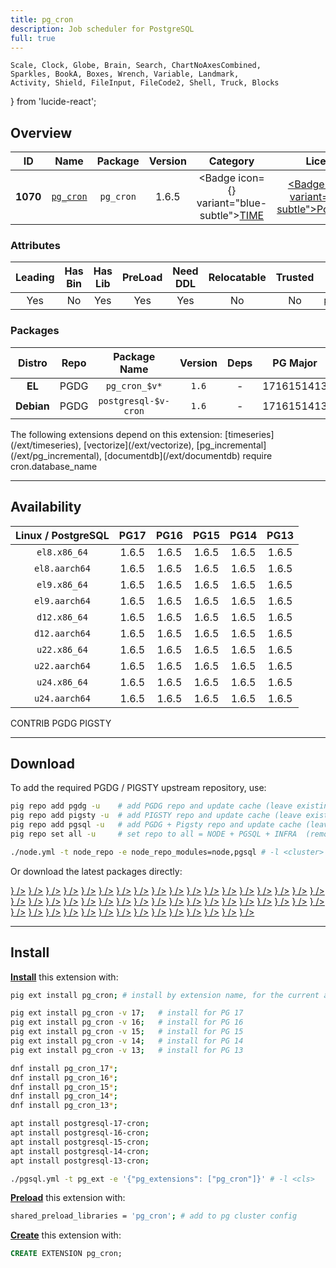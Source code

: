 ```yaml
---
title: pg_cron
description: Job scheduler for PostgreSQL
full: true
---
```


    Scale, Clock, Globe, Brain, Search, ChartNoAxesCombined,
    Sparkles, BookA, Boxes, Wrench, Variable, Landmark,
    Activity, Shield, FileInput, FileCode2, Shell, Truck, Blocks
} from 'lucide-react';

## Overview

| <TooltipIconButton tooltip="Extension unique identifier" side="top">ID</TooltipIconButton> | <TooltipIconButton tooltip="Extension name" side="top">Name</TooltipIconButton> | <TooltipIconButton tooltip="Package name for installation" side="top">Package</TooltipIconButton> | <TooltipIconButton tooltip="Latest available extension version" side="top">Version</TooltipIconButton> | <TooltipIconButton tooltip="Extension category" side="top">Category</TooltipIconButton> | <TooltipIconButton tooltip="Open source license" side="top">License</TooltipIconButton> | <TooltipIconButton tooltip="Programming language" side="top">Lang</TooltipIconButton> |
|:--------:|:--------:|:----------:|:--------------:|:---------------------------------------:|:------------------------------------------------------:|:----:|
| **1070** | [`pg_cron`](https://github.com/citusdata/pg_cron) | `pg_cron` | 1.6.5 | <Badge icon={<Clock />} variant="blue-subtle"><a href="/ext/time" className="no-underline">TIME</a></Badge> | <a href="/ext/list/license#postgresql" className="no-underline"><Badge icon={<Scale />} variant="blue-subtle">PostgreSQL</Badge></a> | <a href="/ext/list/lang#c"><Badge icon={<FileCode2 />} variant="blue-subtle">C</Badge></a> |

### Attributes

| <TooltipIconButton tooltip="The Primary Leading extension in the Package" side="top">Leading</TooltipIconButton> | <TooltipIconButton tooltip="Contains binary utils" side="top">Has Bin</TooltipIconButton> | <TooltipIconButton tooltip="Contains .so shared library files" side="top">Has Lib</TooltipIconButton> | <TooltipIconButton tooltip="Requires preloading via shared_preload_libraries" side="top">PreLoad</TooltipIconButton> | <TooltipIconButton tooltip="Requires CREATE EXTENSION DDL command" side="top">Need DDL</TooltipIconButton> | <TooltipIconButton tooltip="Can be installed in any schema" side="top">Relocatable</TooltipIconButton> | <TooltipIconButton tooltip="Can be created by non-superuser" side="top">Trusted</TooltipIconButton> | <TooltipIconButton tooltip="Schemas used by this extension" side="top">Schemas</TooltipIconButton> |
|:-------:|:-------:|:-------:|:-------:|:--------:|:-----------:|:-------:|:-------:|
| Yes | No | Yes | Yes | Yes | No | No | `pg_catalog` |

### Packages

| <TooltipIconButton tooltip="Linux distribution family, EL or Debian" side="top">Distro</TooltipIconButton> | <TooltipIconButton tooltip="Package repository" side="top">Repo</TooltipIconButton> | <TooltipIconButton tooltip="The RPM/DEB Package Name Pattern (replace $v with real pg major)" side="top">Package Name</TooltipIconButton> | <TooltipIconButton tooltip="Latest package version" side="top">Version</TooltipIconButton> | <TooltipIconButton tooltip="RPM/DEB Package dependencies" side="top">Deps</TooltipIconButton> | <TooltipIconButton tooltip="Available in these PostgreSQL Major Versions" side="top">PG Major</TooltipIconButton> |
|:----------:|:--------:|:------------------------:|:-----------:|:------------:|:------------------:|
|   **EL**   | <Badge variant="blue-subtle"><span className="font-bold">PGDG</span></Badge> | `pg_cron_$v*` | `1.6` | - | <Badge variant="green-subtle">17</Badge><Badge variant="green-subtle">16</Badge><Badge variant="green-subtle">15</Badge><Badge variant="green-subtle">14</Badge><Badge variant="green-subtle">13</Badge> |
| **Debian** | <Badge variant="blue-subtle"><span className="font-bold">PGDG</span></Badge> | `postgresql-$v-cron` | `1.6` | - | <Badge variant="green-subtle">17</Badge><Badge variant="green-subtle">16</Badge><Badge variant="green-subtle">15</Badge><Badge variant="green-subtle">14</Badge><Badge variant="green-subtle">13</Badge> |


<Callout title="Dependent Extensions" type="info">
    The following extensions depend on this extension: [timeseries](/ext/timeseries), [vectorize](/ext/vectorize), [pg_incremental](/ext/pg_incremental), [documentdb](/ext/documentdb)
</Callout>

<Callout title="Comments" type="info">
    require cron.database_name
</Callout>


------

## Availability

| <TooltipIconButton tooltip="Linux Distro Arch / PostgreSQL Major Version" side="top">Linux / PostgreSQL </TooltipIconButton> | **PG17** | **PG16** | **PG15** | **PG14** | **PG13** |
|:-----:|:-----:|:-----:|:-----:|:-----:|:-----:|
| `el8.x86_64` | <Badge variant="blue-subtle">1.6.5</Badge> | <Badge variant="blue-subtle">1.6.5</Badge> | <Badge variant="blue-subtle">1.6.5</Badge> | <Badge variant="blue-subtle">1.6.5</Badge> | <Badge variant="blue-subtle">1.6.5</Badge> |
| `el8.aarch64` | <Badge variant="blue-subtle">1.6.5</Badge> | <Badge variant="blue-subtle">1.6.5</Badge> | <Badge variant="blue-subtle">1.6.5</Badge> | <Badge variant="blue-subtle">1.6.5</Badge> | <Badge variant="blue-subtle">1.6.5</Badge> |
| `el9.x86_64` | <Badge variant="blue-subtle">1.6.5</Badge> | <Badge variant="blue-subtle">1.6.5</Badge> | <Badge variant="blue-subtle">1.6.5</Badge> | <Badge variant="blue-subtle">1.6.5</Badge> | <Badge variant="blue-subtle">1.6.5</Badge> |
| `el9.aarch64` | <Badge variant="blue-subtle">1.6.5</Badge> | <Badge variant="blue-subtle">1.6.5</Badge> | <Badge variant="blue-subtle">1.6.5</Badge> | <Badge variant="blue-subtle">1.6.5</Badge> | <Badge variant="blue-subtle">1.6.5</Badge> |
| `d12.x86_64` | <Badge variant="blue-subtle">1.6.5</Badge> | <Badge variant="blue-subtle">1.6.5</Badge> | <Badge variant="blue-subtle">1.6.5</Badge> | <Badge variant="blue-subtle">1.6.5</Badge> | <Badge variant="blue-subtle">1.6.5</Badge> |
| `d12.aarch64` | <Badge variant="blue-subtle">1.6.5</Badge> | <Badge variant="blue-subtle">1.6.5</Badge> | <Badge variant="blue-subtle">1.6.5</Badge> | <Badge variant="blue-subtle">1.6.5</Badge> | <Badge variant="blue-subtle">1.6.5</Badge> |
| `u22.x86_64` | <Badge variant="blue-subtle">1.6.5</Badge> | <Badge variant="blue-subtle">1.6.5</Badge> | <Badge variant="blue-subtle">1.6.5</Badge> | <Badge variant="blue-subtle">1.6.5</Badge> | <Badge variant="blue-subtle">1.6.5</Badge> |
| `u22.aarch64` | <Badge variant="blue-subtle">1.6.5</Badge> | <Badge variant="blue-subtle">1.6.5</Badge> | <Badge variant="blue-subtle">1.6.5</Badge> | <Badge variant="blue-subtle">1.6.5</Badge> | <Badge variant="blue-subtle">1.6.5</Badge> |
| `u24.x86_64` | <Badge variant="blue-subtle">1.6.5</Badge> | <Badge variant="blue-subtle">1.6.5</Badge> | <Badge variant="blue-subtle">1.6.5</Badge> | <Badge variant="blue-subtle">1.6.5</Badge> | <Badge variant="blue-subtle">1.6.5</Badge> |
| `u24.aarch64` | <Badge variant="blue-subtle">1.6.5</Badge> | <Badge variant="blue-subtle">1.6.5</Badge> | <Badge variant="blue-subtle">1.6.5</Badge> | <Badge variant="blue-subtle">1.6.5</Badge> | <Badge variant="blue-subtle">1.6.5</Badge> |

<Badge variant="green-subtle"><span className="font-black">CONTRIB</span></Badge> <Badge variant="blue-subtle"><span className="font-black">PGDG</span></Badge> <Badge variant="amber-subtle"><span className="font-black">PIGSTY</span></Badge>

------

## Download

To add the required PGDG / PIGSTY upstream repository, use:

```bash tab="pig"
pig repo add pgdg -u    # add PGDG repo and update cache (leave existing repos)
pig repo add pigsty -u  # add PIGSTY repo and update cache (leave existing repos)
pig repo add pgsql -u   # add PGDG + Pigsty repo and update cache (leave existing repos)
pig repo set all -u     # set repo to all = NODE + PGSQL + INFRA  (remove existing repos)
```
```bash tab="pigsty"
./node.yml -t node_repo -e node_repo_modules=node,pgsql # -l <cluster>
```

Or download the latest packages directly:

<Files>
    <Folder name="el8.x86_64">
        <a href="https://download.postgresql.org/pub/repos/yum/17/redhat/rhel-8-x86_64/pg_cron_17-1.6.5-1PGDG.rhel8.x86_64.rpm"><File name="pg_cron_17-1.6.5-1PGDG.rhel8.x86_64.rpm" icon={<Package className="text-emerald-500" />} /></a>
        <a href="https://download.postgresql.org/pub/repos/yum/16/redhat/rhel-8-x86_64/pg_cron_16-1.6.5-1PGDG.rhel8.x86_64.rpm"><File name="pg_cron_16-1.6.5-1PGDG.rhel8.x86_64.rpm" icon={<Package className="text-emerald-500" />} /></a>
        <a href="https://download.postgresql.org/pub/repos/yum/15/redhat/rhel-8-x86_64/pg_cron_15-1.6.5-1PGDG.rhel8.x86_64.rpm"><File name="pg_cron_15-1.6.5-1PGDG.rhel8.x86_64.rpm" icon={<Package className="text-emerald-500" />} /></a>
        <a href="https://download.postgresql.org/pub/repos/yum/14/redhat/rhel-8-x86_64/pg_cron_14-1.6.5-1PGDG.rhel8.x86_64.rpm"><File name="pg_cron_14-1.6.5-1PGDG.rhel8.x86_64.rpm" icon={<Package className="text-emerald-500" />} /></a>
        <a href="https://download.postgresql.org/pub/repos/yum/13/redhat/rhel-8-x86_64/pg_cron_13-1.6.5-1PGDG.rhel8.x86_64.rpm"><File name="pg_cron_13-1.6.5-1PGDG.rhel8.x86_64.rpm" icon={<Package className="text-emerald-500" />} /></a>
    </Folder>
    <Folder name="el8.aarch64">
        <a href="https://download.postgresql.org/pub/repos/yum/17/redhat/rhel-8-aarch64/pg_cron_17-1.6.5-1PGDG.rhel8.aarch64.rpm"><File name="pg_cron_17-1.6.5-1PGDG.rhel8.aarch64.rpm" icon={<Package className="text-orange-500" />} /></a>
        <a href="https://download.postgresql.org/pub/repos/yum/16/redhat/rhel-8-aarch64/pg_cron_16-1.6.5-1PGDG.rhel8.aarch64.rpm"><File name="pg_cron_16-1.6.5-1PGDG.rhel8.aarch64.rpm" icon={<Package className="text-orange-500" />} /></a>
        <a href="https://download.postgresql.org/pub/repos/yum/15/redhat/rhel-8-aarch64/pg_cron_15-1.6.5-1PGDG.rhel8.aarch64.rpm"><File name="pg_cron_15-1.6.5-1PGDG.rhel8.aarch64.rpm" icon={<Package className="text-orange-500" />} /></a>
        <a href="https://download.postgresql.org/pub/repos/yum/14/redhat/rhel-8-aarch64/pg_cron_14-1.6.5-1PGDG.rhel8.aarch64.rpm"><File name="pg_cron_14-1.6.5-1PGDG.rhel8.aarch64.rpm" icon={<Package className="text-orange-500" />} /></a>
        <a href="https://download.postgresql.org/pub/repos/yum/13/redhat/rhel-8-aarch64/pg_cron_13-1.6.5-1PGDG.rhel8.aarch64.rpm"><File name="pg_cron_13-1.6.5-1PGDG.rhel8.aarch64.rpm" icon={<Package className="text-orange-500" />} /></a>
    </Folder>
    <Folder name="el9.x86_64">
        <a href="https://download.postgresql.org/pub/repos/yum/17/redhat/rhel-9-x86_64/pg_cron_17-1.6.5-1PGDG.rhel9.x86_64.rpm"><File name="pg_cron_17-1.6.5-1PGDG.rhel9.x86_64.rpm" icon={<Package className="text-emerald-500" />} /></a>
        <a href="https://download.postgresql.org/pub/repos/yum/16/redhat/rhel-9-x86_64/pg_cron_16-1.6.5-1PGDG.rhel9.x86_64.rpm"><File name="pg_cron_16-1.6.5-1PGDG.rhel9.x86_64.rpm" icon={<Package className="text-emerald-500" />} /></a>
        <a href="https://download.postgresql.org/pub/repos/yum/15/redhat/rhel-9-x86_64/pg_cron_15-1.6.5-1PGDG.rhel9.x86_64.rpm"><File name="pg_cron_15-1.6.5-1PGDG.rhel9.x86_64.rpm" icon={<Package className="text-emerald-500" />} /></a>
        <a href="https://download.postgresql.org/pub/repos/yum/14/redhat/rhel-9-x86_64/pg_cron_14-1.6.5-1PGDG.rhel9.x86_64.rpm"><File name="pg_cron_14-1.6.5-1PGDG.rhel9.x86_64.rpm" icon={<Package className="text-emerald-500" />} /></a>
        <a href="https://download.postgresql.org/pub/repos/yum/13/redhat/rhel-9-x86_64/pg_cron_13-1.6.5-1PGDG.rhel9.x86_64.rpm"><File name="pg_cron_13-1.6.5-1PGDG.rhel9.x86_64.rpm" icon={<Package className="text-emerald-500" />} /></a>
    </Folder>
    <Folder name="el9.aarch64">
        <a href="https://download.postgresql.org/pub/repos/yum/17/redhat/rhel-9-aarch64/pg_cron_17-1.6.5-1PGDG.rhel9.aarch64.rpm"><File name="pg_cron_17-1.6.5-1PGDG.rhel9.aarch64.rpm" icon={<Package className="text-orange-500" />} /></a>
        <a href="https://download.postgresql.org/pub/repos/yum/16/redhat/rhel-9-aarch64/pg_cron_16-1.6.5-1PGDG.rhel9.aarch64.rpm"><File name="pg_cron_16-1.6.5-1PGDG.rhel9.aarch64.rpm" icon={<Package className="text-orange-500" />} /></a>
        <a href="https://download.postgresql.org/pub/repos/yum/15/redhat/rhel-9-aarch64/pg_cron_15-1.6.5-1PGDG.rhel9.aarch64.rpm"><File name="pg_cron_15-1.6.5-1PGDG.rhel9.aarch64.rpm" icon={<Package className="text-orange-500" />} /></a>
        <a href="https://download.postgresql.org/pub/repos/yum/14/redhat/rhel-9-aarch64/pg_cron_14-1.6.5-1PGDG.rhel9.aarch64.rpm"><File name="pg_cron_14-1.6.5-1PGDG.rhel9.aarch64.rpm" icon={<Package className="text-orange-500" />} /></a>
        <a href="https://download.postgresql.org/pub/repos/yum/13/redhat/rhel-9-aarch64/pg_cron_13-1.6.5-1PGDG.rhel9.aarch64.rpm"><File name="pg_cron_13-1.6.5-1PGDG.rhel9.aarch64.rpm" icon={<Package className="text-orange-500" />} /></a>
    </Folder>
    <Folder name="d12.x86_64">
        <a href="https://apt.postgresql.org/pub/repos/apt/pool/main/p/pg-cron/postgresql-17-cron_1.6.5-1.pgdg120+1_arm64.deb"><File name="postgresql-17-cron_1.6.5-1.pgdg120+1_arm64.deb" icon={<Box className="text-emerald-500" />} /></a>
        <a href="https://apt.postgresql.org/pub/repos/apt/pool/main/p/pg-cron/postgresql-16-cron_1.6.5-1.pgdg120+1_arm64.deb"><File name="postgresql-16-cron_1.6.5-1.pgdg120+1_arm64.deb" icon={<Box className="text-emerald-500" />} /></a>
        <a href="https://apt.postgresql.org/pub/repos/apt/pool/main/p/pg-cron/postgresql-15-cron_1.6.5-1.pgdg120+1_arm64.deb"><File name="postgresql-15-cron_1.6.5-1.pgdg120+1_arm64.deb" icon={<Box className="text-emerald-500" />} /></a>
        <a href="https://apt.postgresql.org/pub/repos/apt/pool/main/p/pg-cron/postgresql-14-cron_1.6.5-1.pgdg120+1_arm64.deb"><File name="postgresql-14-cron_1.6.5-1.pgdg120+1_arm64.deb" icon={<Box className="text-emerald-500" />} /></a>
        <a href="https://apt.postgresql.org/pub/repos/apt/pool/main/p/pg-cron/postgresql-13-cron_1.6.5-1.pgdg120+1_arm64.deb"><File name="postgresql-13-cron_1.6.5-1.pgdg120+1_arm64.deb" icon={<Box className="text-emerald-500" />} /></a>
    </Folder>
    <Folder name="d12.aarch64">
        <a href="https://apt.postgresql.org/pub/repos/apt/pool/main/p/pg-cron/postgresql-17-cron_1.6.5-1.pgdg120+1_amd64.deb"><File name="postgresql-17-cron_1.6.5-1.pgdg120+1_amd64.deb" icon={<Box className="text-orange-500" />} /></a>
        <a href="https://apt.postgresql.org/pub/repos/apt/pool/main/p/pg-cron/postgresql-16-cron_1.6.5-1.pgdg120+1_amd64.deb"><File name="postgresql-16-cron_1.6.5-1.pgdg120+1_amd64.deb" icon={<Box className="text-orange-500" />} /></a>
        <a href="https://apt.postgresql.org/pub/repos/apt/pool/main/p/pg-cron/postgresql-15-cron_1.6.5-1.pgdg120+1_amd64.deb"><File name="postgresql-15-cron_1.6.5-1.pgdg120+1_amd64.deb" icon={<Box className="text-orange-500" />} /></a>
        <a href="https://apt.postgresql.org/pub/repos/apt/pool/main/p/pg-cron/postgresql-14-cron_1.6.5-1.pgdg120+1_amd64.deb"><File name="postgresql-14-cron_1.6.5-1.pgdg120+1_amd64.deb" icon={<Box className="text-orange-500" />} /></a>
        <a href="https://apt.postgresql.org/pub/repos/apt/pool/main/p/pg-cron/postgresql-13-cron_1.6.5-1.pgdg120+1_amd64.deb"><File name="postgresql-13-cron_1.6.5-1.pgdg120+1_amd64.deb" icon={<Box className="text-orange-500" />} /></a>
    </Folder>
    <Folder name="u22.x86_64">
        <a href="https://apt.postgresql.org/pub/repos/apt/pool/main/p/pg-cron/postgresql-17-cron_1.6.5-1.pgdg22.04+1_amd64.deb"><File name="postgresql-17-cron_1.6.5-1.pgdg22.04+1_amd64.deb" icon={<Box className="text-emerald-500" />} /></a>
        <a href="https://apt.postgresql.org/pub/repos/apt/pool/main/p/pg-cron/postgresql-16-cron_1.6.5-1.pgdg22.04+1_amd64.deb"><File name="postgresql-16-cron_1.6.5-1.pgdg22.04+1_amd64.deb" icon={<Box className="text-emerald-500" />} /></a>
        <a href="https://apt.postgresql.org/pub/repos/apt/pool/main/p/pg-cron/postgresql-15-cron_1.6.5-1.pgdg22.04+1_amd64.deb"><File name="postgresql-15-cron_1.6.5-1.pgdg22.04+1_amd64.deb" icon={<Box className="text-emerald-500" />} /></a>
        <a href="https://apt.postgresql.org/pub/repos/apt/pool/main/p/pg-cron/postgresql-14-cron_1.6.5-1.pgdg22.04+1_amd64.deb"><File name="postgresql-14-cron_1.6.5-1.pgdg22.04+1_amd64.deb" icon={<Box className="text-emerald-500" />} /></a>
        <a href="https://apt.postgresql.org/pub/repos/apt/pool/main/p/pg-cron/postgresql-13-cron_1.6.5-1.pgdg22.04+1_amd64.deb"><File name="postgresql-13-cron_1.6.5-1.pgdg22.04+1_amd64.deb" icon={<Box className="text-emerald-500" />} /></a>
    </Folder>
    <Folder name="u22.aarch64">
        <a href="https://apt.postgresql.org/pub/repos/apt/pool/main/p/pg-cron/postgresql-17-cron_1.6.5-1.pgdg22.04+1_arm64.deb"><File name="postgresql-17-cron_1.6.5-1.pgdg22.04+1_arm64.deb" icon={<Box className="text-orange-500" />} /></a>
        <a href="https://apt.postgresql.org/pub/repos/apt/pool/main/p/pg-cron/postgresql-16-cron_1.6.5-1.pgdg22.04+1_arm64.deb"><File name="postgresql-16-cron_1.6.5-1.pgdg22.04+1_arm64.deb" icon={<Box className="text-orange-500" />} /></a>
        <a href="https://apt.postgresql.org/pub/repos/apt/pool/main/p/pg-cron/postgresql-15-cron_1.6.5-1.pgdg22.04+1_arm64.deb"><File name="postgresql-15-cron_1.6.5-1.pgdg22.04+1_arm64.deb" icon={<Box className="text-orange-500" />} /></a>
        <a href="https://apt.postgresql.org/pub/repos/apt/pool/main/p/pg-cron/postgresql-14-cron_1.6.5-1.pgdg22.04+1_arm64.deb"><File name="postgresql-14-cron_1.6.5-1.pgdg22.04+1_arm64.deb" icon={<Box className="text-orange-500" />} /></a>
        <a href="https://apt.postgresql.org/pub/repos/apt/pool/main/p/pg-cron/postgresql-13-cron_1.6.5-1.pgdg22.04+1_arm64.deb"><File name="postgresql-13-cron_1.6.5-1.pgdg22.04+1_arm64.deb" icon={<Box className="text-orange-500" />} /></a>
    </Folder>
    <Folder name="u24.x86_64">
        <a href="https://apt.postgresql.org/pub/repos/apt/pool/main/p/pg-cron/postgresql-17-cron_1.6.5-1.pgdg24.04+1_amd64.deb"><File name="postgresql-17-cron_1.6.5-1.pgdg24.04+1_amd64.deb" icon={<Box className="text-emerald-500" />} /></a>
        <a href="https://apt.postgresql.org/pub/repos/apt/pool/main/p/pg-cron/postgresql-16-cron_1.6.5-1.pgdg24.04+1_amd64.deb"><File name="postgresql-16-cron_1.6.5-1.pgdg24.04+1_amd64.deb" icon={<Box className="text-emerald-500" />} /></a>
        <a href="https://apt.postgresql.org/pub/repos/apt/pool/main/p/pg-cron/postgresql-15-cron_1.6.5-1.pgdg24.04+1_amd64.deb"><File name="postgresql-15-cron_1.6.5-1.pgdg24.04+1_amd64.deb" icon={<Box className="text-emerald-500" />} /></a>
        <a href="https://apt.postgresql.org/pub/repos/apt/pool/main/p/pg-cron/postgresql-14-cron_1.6.5-1.pgdg24.04+1_amd64.deb"><File name="postgresql-14-cron_1.6.5-1.pgdg24.04+1_amd64.deb" icon={<Box className="text-emerald-500" />} /></a>
        <a href="https://apt.postgresql.org/pub/repos/apt/pool/main/p/pg-cron/postgresql-13-cron_1.6.5-1.pgdg24.04+1_amd64.deb"><File name="postgresql-13-cron_1.6.5-1.pgdg24.04+1_amd64.deb" icon={<Box className="text-emerald-500" />} /></a>
    </Folder>
    <Folder name="u24.aarch64">
        <a href="https://apt.postgresql.org/pub/repos/apt/pool/main/p/pg-cron/postgresql-17-cron_1.6.5-1.pgdg24.04+1_arm64.deb"><File name="postgresql-17-cron_1.6.5-1.pgdg24.04+1_arm64.deb" icon={<Box className="text-orange-500" />} /></a>
        <a href="https://apt.postgresql.org/pub/repos/apt/pool/main/p/pg-cron/postgresql-16-cron_1.6.5-1.pgdg24.04+1_arm64.deb"><File name="postgresql-16-cron_1.6.5-1.pgdg24.04+1_arm64.deb" icon={<Box className="text-orange-500" />} /></a>
        <a href="https://apt.postgresql.org/pub/repos/apt/pool/main/p/pg-cron/postgresql-15-cron_1.6.5-1.pgdg24.04+1_arm64.deb"><File name="postgresql-15-cron_1.6.5-1.pgdg24.04+1_arm64.deb" icon={<Box className="text-orange-500" />} /></a>
        <a href="https://apt.postgresql.org/pub/repos/apt/pool/main/p/pg-cron/postgresql-14-cron_1.6.5-1.pgdg24.04+1_arm64.deb"><File name="postgresql-14-cron_1.6.5-1.pgdg24.04+1_arm64.deb" icon={<Box className="text-orange-500" />} /></a>
        <a href="https://apt.postgresql.org/pub/repos/apt/pool/main/p/pg-cron/postgresql-13-cron_1.6.5-1.pgdg24.04+1_arm64.deb"><File name="postgresql-13-cron_1.6.5-1.pgdg24.04+1_arm64.deb" icon={<Box className="text-orange-500" />} /></a>
    </Folder>
</Files>

------

## Install

[**Install**](/docs/pgsql/extension/install) this extension with:

```bash tab="pig"
pig ext install pg_cron; # install by extension name, for the current active PG version

pig ext install pg_cron -v 17;   # install for PG 17
pig ext install pg_cron -v 16;   # install for PG 16
pig ext install pg_cron -v 15;   # install for PG 15
pig ext install pg_cron -v 14;   # install for PG 14
pig ext install pg_cron -v 13;   # install for PG 13
```
```bash tab="yum" 
dnf install pg_cron_17*;
dnf install pg_cron_16*;
dnf install pg_cron_15*;
dnf install pg_cron_14*;
dnf install pg_cron_13*;
```
```bash tab="apt" 
apt install postgresql-17-cron;
apt install postgresql-16-cron;
apt install postgresql-15-cron;
apt install postgresql-14-cron;
apt install postgresql-13-cron;
```
```bash tab="ansible"
./pgsql.yml -t pg_ext -e '{"pg_extensions": ["pg_cron"]}' # -l <cls>
```

[**Preload**](/docs/pgsql/extension/load) this extension with:

```bash
shared_preload_libraries = 'pg_cron'; # add to pg cluster config
```

[**Create**](/docs/pgsql/extension/create) this extension with:

```sql
CREATE EXTENSION pg_cron;
```


